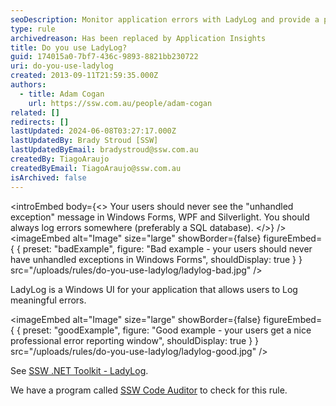 ```yaml
---
seoDescription: Monitor application errors with LadyLog and provide a professional error reporting experience to your users.
type: rule
archivedreason: Has been replaced by Application Insights
title: Do you use LadyLog?
guid: 174015a0-7bf7-436c-9893-8821bb230722
uri: do-you-use-ladylog
created: 2013-09-11T21:59:35.000Z
authors:
  - title: Adam Cogan
    url: https://ssw.com.au/people/adam-cogan
related: []
redirects: []
lastUpdated: 2024-06-08T03:27:17.000Z
lastUpdatedBy: Brady Stroud [SSW]
lastUpdatedByEmail: bradystroud@ssw.com.au
createdBy: TiagoAraujo
createdByEmail: TiagoAraujo@ssw.com.au
isArchived: false
---
```


<introEmbed
  body={<>
Your users should never see the "unhandled exception" message in Windows Forms, WPF and Silverlight. You should always log errors somewhere (preferably a SQL database).
  </>}
/>
<imageEmbed
  alt="Image"
  size="large"
  showBorder={false}
  figureEmbed={ {
    preset: "badExample",
    figure: "Bad example - your users should never have unhandled exceptions in Windows Forms",
    shouldDisplay: true
  } }
  src="/uploads/rules/do-you-use-ladylog/ladylog-bad.jpg"
/>

LadyLog is a Windows UI for your application that allows users to Log meaningful errors.

<imageEmbed
  alt="Image"
  size="large"
  showBorder={false}
  figureEmbed={ {
    preset: "goodExample",
    figure: "Good example - your users get a nice professional error reporting window",
    shouldDisplay: true
  } }
  src="/uploads/rules/do-you-use-ladylog/ladylog-good.jpg"
/>

See [SSW .NET Toolkit - LadyLog](http://www.ssw.com.au/ssw/NetToolKit/04ExceptionReporter.aspx).

We have a program called [SSW Code Auditor](http://www.ssw.com.au/ssw/CodeAuditor/Default.aspx) to check for this rule.
